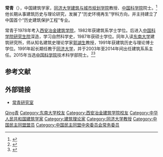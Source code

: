 {{Otheruses|常青}}
'''常青'''（{{bd|1957年|8月|}}），中国建筑学家，[[同济大学建筑与城市规划学院|同济大学建筑与城市规划学院]]教授、[[中国科学院|中国科学院]]院士。<ref>{{Cite web|title=盟员常青当选中国科学院院士-中国民主同盟上海市委员会|url=http://www.minmengsh.gov.cn/shmm/n26/u1ai8476.html|accessdate=2019-09-12|work=www.minmengsh.gov.cn|archive-date=2016-09-04|archive-url=https://web.archive.org/web/20160904115420/http://www.minmengsh.gov.cn/shmm/n26/u1ai8476.html|dead-url=no}}</ref>他长期从事建筑历史与理论研究，发展了“历史环境再生”学科方向，并主持建立了中国首个“历史建筑保护工程”专业。

常青于1978年考入[[西安冶金建筑学院|西安冶金建筑学院]]，1982年获建筑系学士学位。后进入[[中国科学院研究生院|中国科学院研究生院]]深造，学习自然科学史，1987年获硕士学位。同年入读[[东南大学|东南大学]]建筑研究所，师从知名建筑史理论学家[[郭湖生|郭湖生]]教授，1991年获建筑历史与理论博士学位。1991年起长期任教于[[同济大学|同济大学]]，并于2003年至2014年间出任建筑系系主任。2015年当选[[中国科学院|中国科学院]]技术科学部院士。<ref>{{cite web|url=http://news.tongji-caup.org/news.php?id=4869|title=喜讯：我院常青教授当选中国科学院院士|publisher=同济大学建筑与城市规划学院|date=2015-12-07|accessdate=2015-12-24|archive-date=2016-03-04|archive-url=https://web.archive.org/web/20160304080923/http://news.tongji-caup.org/news.php?id=4869|dead-url=yes}}</ref><ref>{{cite web|url=http://www.shszx.gov.cn/node2/node1721/node2215/node2454/node2464/node2467/u1a10796.html|title=“做一个就要像样一个” ——记民盟盟员、同济大学教授常青|accessdate=2015-12-24|archive-date=2016-03-04|archive-url=https://web.archive.org/web/20160304102152/http://www.shszx.gov.cn/node2/node1721/node2215/node2454/node2464/node2467/u1a10796.html|dead-url=no}}</ref>

== 参考文献 ==
{{reflist}}

== 外部链接 ==
* [http://www.cq-studio.com 常青研究室] {{Wayback|url=http://www.cq-studio.com/ |date=20200805074950 }}

{{中国民主同盟第十二届中央委员会}}
{{中国科学院技术科学部院士}}

{{Authority control}}
{{DEFAULTSORT:Chang常}}
[[Category:常姓|Qing青]]
[[Category:东南大学校友|Category:东南大学校友]]
[[Category:西安冶金建筑学院校友|Category:西安冶金建筑学院校友]]
[[Category:中华人民共和国建筑学家|Category:中华人民共和国建筑学家]]
[[Category:建筑理论家|Category:建筑理论家]]
[[Category:同济大学教授|Category:同济大学教授]]
[[Category:中国民主同盟盟员|Category:中国民主同盟盟员]]
[[Category:中国民主同盟中央委员会常务委员|Category:中国民主同盟中央委员会常务委员]]